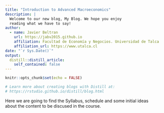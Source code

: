 ```yaml
---
title: "Introduction to Advanced Macroeconomics"
description: |
  Welcome to our new blog, My Blog. We hope you enjoy 
  reading what we have to say!
author:
  - name: Javier Beltran 
    url: https://jabv2015.github.io 
    affiliation: Facultad de Economía y Negocios. Universidad de Talca
    affiliation_url: https://www.utalca.cl 
date: "`r Sys.Date()`"
output:
  distill::distill_article:
    self_contained: false
---
```


```r
knitr::opts_chunk$set(echo = FALSE)

# Learn more about creating blogs with Distill at:
# https://rstudio.github.io/distill/blog.html

```

Here we are going to find the Syllabus, schedule and some initial ideas about the content to be discused in the course.

